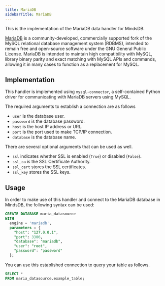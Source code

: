 ```yaml
---
title: MariaDB
sidebarTitle: MariaDB
---
```


This is the implementation of the MariaDB data handler for MindsDB.

[MariaDB](https://mariadb.org/documentation/) is a community-developed, commercially supported fork of the MySQL relational database management system (RDBMS), intended to remain free and open-source software under the GNU General Public License. MariaDB is intended to maintain high compatibility with MySQL, library binary parity and exact matching with MySQL APIs and commands, allowing it in many cases to function as a replacement for MySQL.

## Implementation

This handler is implemented using `mysql-connector`, a self-contained Python driver for communicating with MariaDB servers using MySQL.

The required arguments to establish a connection are as follows

* `user` is the database user.
* `password` is the database password.
* `host` is the host IP address or URL.
* `port` is the port used to make TCP/IP connection.
* `database` is the database name.

There are several optional arguments that can be used as well.

* `ssl` indicates whether SSL is enabled (`True`) or disabled (`False`).
* `ssl_ca` is the SSL Certificate Authority.
* `ssl_cert` stores the SSL certificates.
* `ssl_key` stores the SSL keys.

## Usage

In order to make use of this handler and connect to the MariaDB database in MindsDB, the following syntax can be used:

```sql
CREATE DATABASE maria_datasource
WITH
  engine = 'mariadb',
  parameters = {
    "host": "127.0.0.1",
    "port": 3306,
    "database": "mariadb",
    "user": "root",
    "password": "password"
  };
```

You can use this established connection to query your table as follows.

```sql
SELECT *
FROM maria_datasource.example_table;
```
